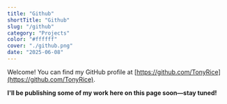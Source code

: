 ```yaml
---
title: "Github"
shortTitle: "Github"
slug: "/github"
category: "Projects"
color: "#ffffff"
cover: "./github.png"
date: "2025-06-08"
---
```


Welcome! You can find my GitHub profile at [https://github.com/TonyRice](https://github.com/TonyRice).

**I'll be publishing some of my work here on this page soon—stay tuned!**

